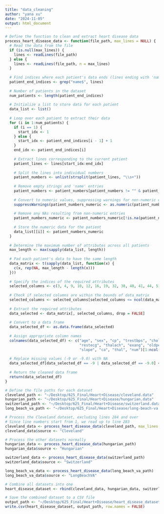 ```yaml
---
title: "data_cleaning"
author: "yana xu"
date: "2024-11-05"
output: html_document
---
```

```r
# Define the function to clean and extract heart disease data
process_heart_disease_data <- function(file_path, max_lines = NULL) {
  # Read the data from the file
  if (is.null(max_lines)) {
    lines <- readLines(file_path)
  } else {
    lines <- readLines(file_path, n = max_lines)
  }
  
  # Find indices where each patient's data ends (lines ending with 'name')
  patient_end_indices <- grep("name$", lines)
  
  # Number of patients in the dataset
  num_patients <- length(patient_end_indices)
  
  # Initialize a list to store data for each patient
  data_list <- list()
  
  # Loop over each patient to extract their data
  for (i in 1:num_patients) {
    if (i == 1) {
      start_idx <- 1
    } else {
      start_idx <- patient_end_indices[i - 1] + 1
    }
    end_idx <- patient_end_indices[i]
    
    # Extract lines corresponding to the current patient
    patient_lines <- lines[start_idx:end_idx]
    
    # Split the lines into individual numbers
    patient_numbers <- unlist(strsplit(patient_lines, "\\s+"))
    
    # Remove empty strings and 'name' entries
    patient_numbers <- patient_numbers[patient_numbers != "" & patient_numbers != "name"]
    
    # Convert to numeric values, suppressing warnings for non-numeric entries
    suppressWarnings(patient_numbers_numeric <- as.numeric(patient_numbers))
    
    # Remove any NAs resulting from non-numeric entries
    patient_numbers_numeric <- patient_numbers_numeric[!is.na(patient_numbers_numeric)]
    
    # Store the numeric data for the patient
    data_list[[i]] <- patient_numbers_numeric
  }
  
  # Determine the maximum number of attributes across all patients
  max_length <- max(sapply(data_list, length))
  
  # Pad each patient's data to have the same length
  data_matrix <- t(sapply(data_list, function(x) {
    c(x, rep(NA, max_length - length(x)))
  }))
  
  # Specify the indices of the required attributes
  selected_columns <- c(3, 4, 9, 10, 12, 16, 19, 32, 38, 40, 41, 44, 51, 58)
  
  # Check if selected columns are within the bounds of data_matrix
  selected_columns <- selected_columns[selected_columns <= ncol(data_matrix)]
  
  # Extract the required attributes
  data_selected <- data_matrix[, selected_columns, drop = FALSE]
  
  # Convert to a data frame
  data_selected_df <- as.data.frame(data_selected)
  
  # Assign appropriate column names
  colnames(data_selected_df) <- c("age", "sex", "cp", "trestbps", "chol", "fbs",
                                  "restecg", "thalach", "exang", "oldpeak",
                                  "slope", "ca", "thal", "num")[1:ncol(data_selected_df)]
  
  # Replace missing values (-9 or -9.0) with NA
  data_selected_df[data_selected_df == -9 | data_selected_df == -9.0] <- NA
  
  # Return the cleaned data frame
  return(data_selected_df)
}

# Define the file paths for each dataset
cleveland_path <- "~/Desktop/625_Final/Heart+Disease/cleveland.data"
hungarian_path <- "~/Desktop/625_Final/Heart+Disease/hungarian.data"
switzerland_path <- "~/Desktop/625_Final/Heart+Disease/switzerland.data"
long_beach_va_path <- "~/Desktop/625_Final/Heart+Disease/long-beach-va.data"

# Process the Cleveland dataset, excluding lines 284 and over
# Since line numbers start from 1, we read up to line 283
cleveland_data <- process_heart_disease_data(cleveland_path, max_lines = 283)
cleveland_data$source <- "Cleveland"

# Process the other datasets normally
hungarian_data <- process_heart_disease_data(hungarian_path)
hungarian_data$source <- "Hungarian"

switzerland_data <- process_heart_disease_data(switzerland_path)
switzerland_data$source <- "Switzerland"

long_beach_va_data <- process_heart_disease_data(long_beach_va_path)
long_beach_va_data$source <- "LongBeachVA"

# Combine all datasets into one
heart_disease_dataset <- rbind(cleveland_data, hungarian_data, switzerland_data, long_beach_va_data)

# Save the combined dataset to a CSV file
output_path <- "~/Desktop/625_Final/Heart+Disease/heart_disease_dataset.csv"
write.csv(heart_disease_dataset, output_path, row.names = FALSE)
```

